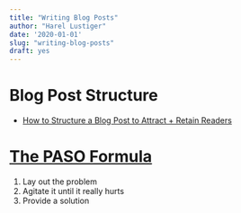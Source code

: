 ---
title: "Writing Blog Posts"
author: "Harel Lustiger"
date: '2020-01-01'
slug: "writing-blog-posts"
draft: yes
---

# Blog Post Structure

* [How to Structure a Blog Post to Attract + Retain Readers](https://www.creativerevolt.com/how-to-structure-a-blog-post/)

# [The PASO Formula](https://copywritematters.com/paso-copywriting-formula/)

1. Lay out the problem
2. Agitate it until it really hurts
3. Provide a solution

